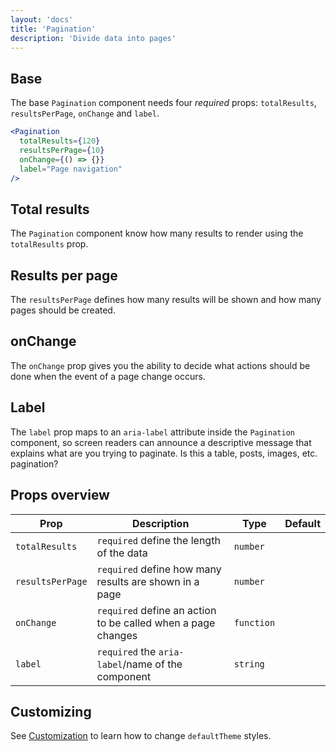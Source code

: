 ```yaml
---
layout: 'docs'
title: 'Pagination'
description: 'Divide data into pages'
---
```


## Base

The base `Pagination` component needs four _required_ props: `totalResults`, `resultsPerPage`, `onChange` and `label`.

<!-- prettier-ignore-start -->
```jsx live
<Pagination
  totalResults={120}
  resultsPerPage={10}
  onChange={() => {}}
  label="Page navigation"
/>
```
<!-- prettier-ignore-end -->

## Total results

The `Pagination` component know how many results to render using the `totalResults` prop.

## Results per page

The `resultsPerPage` defines how many results will be shown and how many pages should be created.

## onChange

The `onChange` prop gives you the ability to decide what actions should be done when the event of a page change occurs.

## Label

The `label` prop maps to an `aria-label` attribute inside the `Pagination` component, so screen readers can announce a descriptive message that explains what are you trying to paginate. Is this a table, posts, images, etc. pagination?

## Props overview

| Prop             | Description                                                  | Type       | Default |
| ---------------- | ------------------------------------------------------------ | ---------- | ------- |
| `totalResults`   | `required` define the length of the data                     | `number`   |         |
| `resultsPerPage` | `required` define how many results are shown in a page       | `number`   |         |
| `onChange`       | `required` define an action to be called when a page changes | `function` |         |
| `label`          | `required` the `aria-label`/name of the component            | `string`   |         |

## Customizing

See [Customization](../customization) to learn how to change `defaultTheme` styles.
